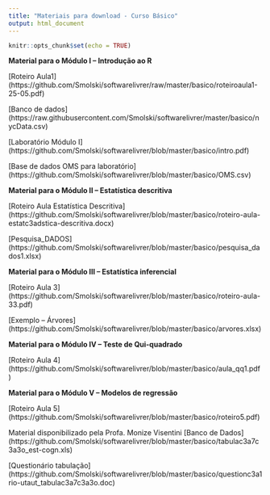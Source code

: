 ```yaml
---
title: "Materiais para download - Curso Básico"
output: html_document
---
```


```r
knitr::opts_chunk$set(echo = TRUE)
```

**Material para o Módulo I – Introdução ao R**

[Roteiro Aula1]
(https://github.com/Smolski/softwarelivrer/raw/master/basico/roteiroaula1-25-05.pdf)

[Banco de dados]
(https://raw.githubusercontent.com/Smolski/softwarelivrer/master/basico/nycData.csv)

[Laboratório Módulo I]
(https://github.com/Smolski/softwarelivrer/blob/master/basico/intro.pdf)

[Base de dados OMS para laboratório]
(https://github.com/Smolski/softwarelivrer/blob/master/basico/OMS.csv)

**Material para o Módulo II – Estatística descritiva**

[Roteiro Aula Estatística Descritiva]
(https://github.com/Smolski/softwarelivrer/blob/master/basico/roteiro-aula-estatc3adstica-descritiva.docx)

[Pesquisa_DADOS]
(https://github.com/Smolski/softwarelivrer/blob/master/basico/pesquisa_dados1.xlsx)

**Material para o Módulo III – Estatística inferencial**

[Roteiro Aula 3]
(https://github.com/Smolski/softwarelivrer/blob/master/basico/roteiro-aula-33.pdf)

[Exemplo – Árvores]
(https://github.com/Smolski/softwarelivrer/blob/master/basico/arvores.xlsx)

**Material para o Módulo IV – Teste de Qui-quadrado**

[Roteiro Aula 4]
(https://github.com/Smolski/softwarelivrer/blob/master/basico/aula_qq1.pdf)

**Material para o Módulo V – Modelos de regressão**

[Roteiro Aula 5]
(https://github.com/Smolski/softwarelivrer/blob/master/basico/roteiro5.pdf)

Material disponibilizado pela Profa. Monize Visentini
[Banco de Dados]
(https://github.com/Smolski/softwarelivrer/blob/master/basico/tabulac3a7c3a3o_est-cogn.xls)

[Questionário tabulação]
(https://github.com/Smolski/softwarelivrer/blob/master/basico/questionc3a1rio-utaut_tabulac3a7c3a3o.doc)